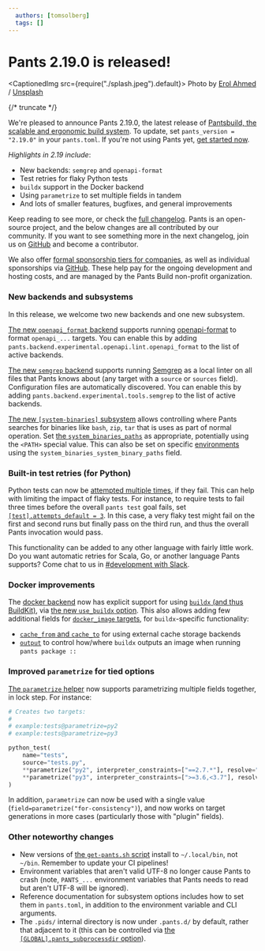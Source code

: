 ```yaml
---
  authors: [tomsolberg]
  tags: []
---
```


# Pants 2.19.0 is released!


<CaptionedImg src={require("./splash.jpeg").default}>
  Photo by [Erol Ahmed](https://unsplash.com/@erol?utm_content=creditCopyText&utm_medium=referral&utm_source=unsplash)
  /
  [Unsplash](https://unsplash.com/photos/mountains-covered-with-snow-d3pTF3r_hwY?utm_content=creditCopyText&utm_medium=referral&utm_source=unsplash)
</CaptionedImg>

{/* truncate */}

We're pleased to announce Pants 2.19.0, the latest release of [Pantsbuild, the scalable and ergonomic build system](https://www.pantsbuild.org/). To update, set `pants_version = "2.19.0"` in your `pants.toml`. If you're not using Pants yet, [get started now](https://www.pantsbuild.org/docs/getting-started).


*Highlights in 2.19 include*:

- New backends: `semgrep` and `openapi-format`
- Test retries for flaky Python tests
- `buildx` support in the Docker backend
- Using `parametrize` to set multiple fields in tandem
-  And lots of smaller features, bugfixes, and general improvements

Keep reading to see more, or check the [full changelog](https://github.com/pantsbuild/pants/tree/main/src/python/pants/notes/2.19.x.md). Pants is an open-source project, and the below changes are all contributed by our community. If you want to see something more in the next changelog, join us on [GitHub](https://github.com/pantsbuild/pants) and become a contributor.

We also offer [formal sponsorship tiers for companies](https://www.pantsbuild.org/sponsorship), as well as individual sponsorships via [GitHub](https://github.com/sponsors/pantsbuild).  These help pay for the ongoing development and hosting costs, and are managed by the Pants Build non-profit organization.

### New backends and subsystems

In this release, we welcome two new backends and one new subsystem.

[The new `openapi_format` backend](https://www.pantsbuild.org/2.19/reference/subsystems/openapi-format) supports running [openapi-format](https://github.com/thim81/openapi-format) to format `openapi_...` targets. You can enable this by adding `pants.backend.experimental.openapi.lint.openapi_format` to the list of active backends.

[The new `semgrep` backend](https://www.pantsbuild.org/2.19/reference/subsystems/semgrep) supports running [Semgrep](https://semgrep.dev) as a local linter on all files that Pants knows about (any target with a `source` or `sources` field). Configuration files are automatically discovered. You can enable this by adding `pants.backend.experimental.tools.semgrep` to the list of active backends.

[The new `[system-binaries]` subsystem](https://www.pantsbuild.org/2.19/reference/subsystems/system-binaries) allows controlling where Pants searches for binaries like `bash`, `zip`, `tar` that is uses as part of normal operation. Set [the `system_binaries_paths`](https://www.pantsbuild.org/2.19/reference/subsystems/system-binaries#system_binary_paths) as appropriate, potentially using the `<PATH>` special value. This can also be set on specific [environments](https://www.pantsbuild.org/2.19/docs/using-pants/environments) using the `system_binaries_system_binary_paths` field.

### Built-in test retries (for Python)

Python tests can now be [attempted multiple times](https://www.pantsbuild.org/2.19/docs/using-pants/using-pants-in-ci#tip-automatically-retry-failed-tests), if they fail. This can help with limiting the impact of flaky tests. For instance, to require tests to fail three times before the overall `pants test` goal fails, set [`[test].attempts_default = 3`](https://www.pantsbuild.org/2.19/reference/goals/test#attempts_default). In this case, a very flaky test might fail on the first and second runs but finally pass on the third run, and thus the overall Pants invocation would pass.

This functionality can be added to any other language with fairly little work. Do you want automatic retries for Scala, Go, or another language Pants supports? Come chat to us in [#development with Slack](https://pantsbuild.slack.com).


### Docker improvements

The [docker backend](https://www.pantsbuild.org/2.19/docs/docker) now has explicit support for using [`buildx` (and thus BuildKit)](https://github.com/docker/buildx#buildx), via [the new `use_buildx` option](https://www.pantsbuild.org/2.19/reference/subsystems/docker#use_buildx). This also allows adding few additional fields for [`docker_image` targets](https://www.pantsbuild.org/2.19/reference/targets/docker_image), for `buildx`-specific functionality:

- [`cache_from` and `cache_to`](https://www.pantsbuild.org/2.19/docs/docker#external-cache-storage-backends) for using external cache storage backends
- [`output`](https://www.pantsbuild.org/2.19/reference/targets/docker_image#output) to control how/where `buildx` outputs an image when running `pants package ::`

### Improved `parametrize` for tied options


[The `parametrize` helper](https://www.pantsbuild.org/2.19/docs/using-pants/key-concepts/targets-and-build-files#field-default-values#parametrizing-targets) now supports parametrizing multiple fields together, in lock step. For instance:


```python
# Creates two targets:
#
# example:tests@parametrize=py2
# example:tests@parametrize=py3

python_test(
    name="tests",
    source="tests.py",
    **parametrize("py2", interpreter_constraints=["==2.7.*"], resolve="lock-a"),
    **parametrize("py3", interpreter_constraints=[">=3.6,<3.7"], resolve="lock-b"),
)
```

In addition, `parametrize` can now be used with a single value (`field=parametrize("for-consistency")`), and now works on target generations in more cases (particularly those with "plugin" fields).

### Other noteworthy changes


- New versions of [the `get-pants.sh` script](https://www.pantsbuild.org/2.19/docs/getting-started/installing-pants) install to `~/.local/bin`, not `~/bin`. Remember to update your CI pipelines!
- Environment variables that aren't valid UTF-8 no longer cause Pants to crash (note, `PANTS_...` environment variables that Pants needs to read but aren't UTF-8 will be ignored).
- Reference documentation for subsystem options includes how to set them in `pants.toml`, in addition to the environment variable and CLI arguments.
- The `.pids/` internal directory is now under `.pants.d/` by default, rather that adjacent to it (this can be controlled via [the `[GLOBAL].pants_subprocessdir` option](https://www.pantsbuild.org/2.19/reference/global-options#pants_subprocessdir)).
